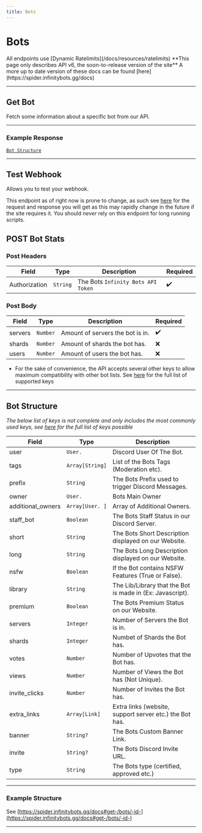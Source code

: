 ```yaml
---
title: Bots
---
```



# Bots

<Callout emoji="📌">
  All endpoints use [Dynamic Ratelimits](/docs/resources/ratelimits) **This page
  only describes API v6, the soon-to-release version of the site** A more up to
  date version of these docs can be found [here](https://spider.infinitybots.gg/docs)
</Callout>

---

## Get Bot

<HTTPHeader type="GET" path="bots/:BOT_ID" />

Fetch some information about a specific bot from our API.

---

### Example Response

[`Bot Structure`](#example-structure)

---

## Test Webhook

<HTTPHeader type="POST" path="/webhook-test" />

Allows you to test your webhook.

This endpoint as of right now is prone to change, as such see [here](https://spider.infinitybots.gg/docs#post-/users/-uid-/bots/-bid-/test-webhook) for the request and response you will get as this may rapidly change in the future if the site requires it. You should _never_ rely on this endpoint for long running scripts.

## POST Bot Stats

<HTTPHeader type="POST" path="bots/stats" />

### Post Headers

| Field         | Type     | Description                        | Required |
| ------------- | -------- | ---------------------------------- | -------- |
| Authorization | `String` | The Bots `Infinity Bots API Token` | ✔️       |

### Post Body

| Field   | Type     | Description                      | Required |
| ------- | -------- | -------------------------------- | -------- |
| servers | `Number` | Amount of servers the bot is in. | ✔️       |
| shards  | `Number` | Amount of shards the bot has.    | ❌       |
| users   | `Number` | Amount of users the bot has.     | ❌       |

- For the sake of convenience, the API accepts several other keys to allow maximum compatibility with other bot lists. See [here](https://spider.infinitybots.gg/docs#post-/bots/stats) for the full list of supported keys

---

## Bot Structure

_The below list of keys is not complete and only includes the most commonly used keys, see [here](https://spider.infinitybots.gg/docs#get-/bots/-id-) for the full list of keys possible_

| Field             | Type            | Description                                               |
| ----------------- | --------------- | --------------------------------------------------------- |
| user              | `User. `        | Discord User Of The Bot.                                  |
| tags              | `Array[String]` | List of the Bots Tags (Moderation etc).                   |
| prefix            | `String`        | The Bots Prefix used to trigger Discord Messages.         |
| owner             | `User. `        | Bots Main Owner                                           |
| additional_owners | `Array[User. ]` | Array of Additional Owners.                               |
| staff_bot         | `Boolean`       | The Bots Staff Status in our Discord Server.              |
| short             | `String`        | The Bots Short Description displayed on our Website.      |
| long              | `String`        | The Bots Long Description displayed on our Website.       |
| nsfw              | `Boolean`       | If the Bot contains NSFW Features (True or False).        |
| library           | `String`        | The Lib/Library that the Bot is made in (Ex: Javascript). |
| premium           | `Boolean`       | The Bots Premium Status on our Website.                   |
| servers           | `Integer`       | Number of Servers the Bot is in.                          |
| shards            | `Integer`       | Numbet of Shards the Bot has.                             |
| votes             | `Number`        | Number of Upvotes that the Bot has.                       |
| views             | `Number`        | Number of Views the Bot has (Not Unique).                 |
| invite_clicks     | `Number`        | Number of Invites the Bot has.                            |
| extra_links       | `Array[Link]`   | Extra links (website, support server etc.) the Bot has.   |    
| banner            | `String?`       | The Bots Custom Banner Link.                              |
| invite            | `String?`       | The Bots Discord Invite URL.                              |
| type              | `String`        | The Bots type (certified, approved etc.)                  |

---

### Example Structure

See [https://spider.infinitybots.gg/docs#get-/bots/-id-](https://spider.infinitybots.gg/docs#get-/bots/-id-)

---
